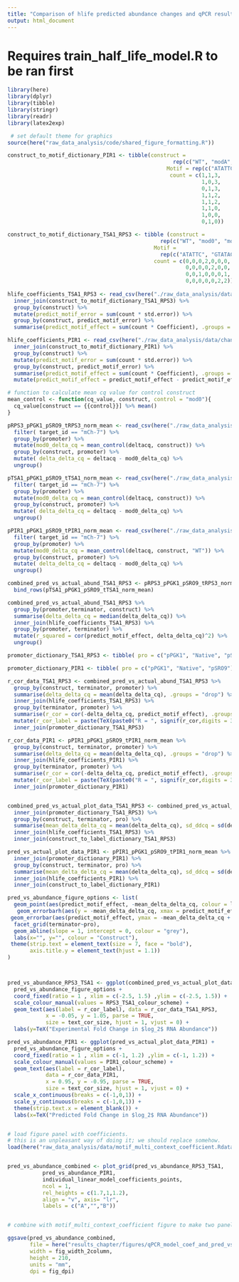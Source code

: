 ```yaml
---
title: "Comparison of hlife predicted abundance changes and qPCR results"
output: html_document
---
```

# Requires train_half_life_model.R to be ran first
```r
library(here)
library(dplyr)
library(tibble)
library(stringr)
library(readr)
library(latex2exp)

 # set default theme for graphics
source(here("raw_data_analysis/code/shared_figure_formatting.R"))

construct_to_motif_dictionary_PIR1 <- tibble(construct = 
                                                    rep(c("WT", "modA", "modB", "modC", "modD", "modE", "modF", "modG"), each = 3), 
                                                  Motif = rep(c("ATATTC","TGTAHMNTA","HWNCATTWY"), times = 8), 
                                                   count = c(1,1,3,
                                                             1,0,3,
                                                             0,1,3,
                                                             1,1,2,
                                                             1,1,2,
                                                             1,1,0,
                                                             1,0,0,
                                                             0,1,0))

construct_to_motif_dictionary_TSA1_RPS3 <- tibble (construct = 
                                                rep(c("WT", "mod0", "modA", "modB", "modC", "modD", "modE"), times = 4), 
                                              Motif = 
                                                rep(c("ATATTC", "GTATACCTA","TGTAHMNTA","HWNCATTWY"), each = 7), 
                                              count = c(0,0,0,2,0,0,0,
                                                        0,0,0,0,2,0,0,
                                                        0,0,1,0,0,0,1,
                                                        0,0,0,0,0,2,2))
 
hlife_coefficients_TSA1_RPS3 <- read_csv(here("./raw_data_analysis/data/chan_motif_coefficients_with_error.csv")) %>% 
  inner_join(construct_to_motif_dictionary_TSA1_RPS3) %>%
  group_by(construct) %>%
  mutate(predict_motif_error = sum(count * std.error)) %>%
  group_by(construct, predict_motif_error) %>%
  summarise(predict_motif_effect = sum(count * Coefficient), .groups = "drop")

hlife_coefficients_PIR1 <- read_csv(here("./raw_data_analysis/data/chan_motif_coefficients_with_error.csv")) %>% 
  inner_join(construct_to_motif_dictionary_PIR1) %>%
  group_by(construct) %>%
  mutate(predict_motif_error = sum(count * std.error)) %>%
  group_by(construct, predict_motif_error) %>%
  summarise(predict_motif_effect = sum(count * Coefficient), .groups = "drop") %>%
  mutate(predict_motif_effect = predict_motif_effect - predict_motif_effect[construct == "WT"])

# function to calculate mean cq value for control construct 
mean_control <- function(cq_value, construct, control = "mod0"){
  cq_value[construct == {{control}}] %>% mean()
}

pRPS3_pPGK1_pSRO9_tRPS3_norm_mean <- read_csv(here("./raw_data_analysis/data/norm_qpcr/motif_context_dependence/pRPS3_pPGK1_pSRO9_tRPS3_deltacq_platesnorm_summarise.csv")) %>%
  filter( target_id == "mCh-7") %>%
  group_by(promoter) %>%
  mutate(mod0_delta_cq = mean_control(deltacq, construct)) %>%
  group_by(construct, promoter) %>%
  mutate( delta_delta_cq = deltacq - mod0_delta_cq) %>%
  ungroup() 

pTSA1_pPGK1_pSRO9_tTSA1_norm_mean <- read_csv(here("./raw_data_analysis/data/norm_qpcr/motif_context_dependence/pTSA1_pPGK1_pSRO9_tTSA1_deltacq_platesnorm_summarise.csv")) %>%
  filter( target_id == "mCh-7") %>%
  group_by(promoter) %>%
  mutate(mod0_delta_cq = mean_control(deltacq, construct)) %>%
  group_by(construct, promoter) %>%
  mutate( delta_delta_cq = deltacq - mod0_delta_cq) %>%
  ungroup() 

pPIR1_pPGK1_pSRO9_tPIR1_norm_mean <- read_csv(here("./raw_data_analysis/data/norm_qpcr/motif_context_dependence/pPIR1_pPGK1_pSRO9_tPIR1_deltacq_platesnorm_summarise.csv")) %>%
  filter( target_id == "mCh-7") %>%
  group_by(promoter) %>%
  mutate(mod0_delta_cq = mean_control(deltacq, construct, "WT")) %>%
  group_by(construct, promoter) %>%
  mutate( delta_delta_cq = deltacq - mod0_delta_cq) %>%
  ungroup() 

combined_pred_vs_actual_abund_TSA1_RPS3 <- pRPS3_pPGK1_pSRO9_tRPS3_norm_mean %>%
  bind_rows(pTSA1_pPGK1_pSRO9_tTSA1_norm_mean)

combined_pred_vs_actual_abund_TSA1_RPS3 %>%
  group_by(promoter,terminator, construct) %>%
  summarise(delta_delta_cq = median(delta_delta_cq)) %>%
  inner_join(hlife_coefficients_TSA1_RPS3) %>%
  group_by(promoter, terminator) %>%
  mutate(r_squared = cor(predict_motif_effect, delta_delta_cq)^2) %>%
  ungroup()

```

```r
promoter_dictionary_TSA1_RPS3 <- tibble( pro = c("pPGK1", "Native", "pSRO9", "pPGK1", "Native", "pSRO9"), promoter = c("pPGK1", "pTSA1", "pSRO9", "pPGK1", "pRPS3", "pSRO9"))

promoter_dictionary_PIR1 <- tibble( pro = c("pPGK1", "Native", "pSRO9"), promoter = c("pPGK1", "pPIR1", "pSRO9"))

r_cor_data_TSA1_RPS3 <- combined_pred_vs_actual_abund_TSA1_RPS3 %>% 
  group_by(construct, terminator, promoter) %>% 
  summarise(delta_delta_cq = mean(delta_delta_cq), .groups = "drop") %>%
  inner_join(hlife_coefficients_TSA1_RPS3) %>% 
  group_by(terminator, promoter) %>% 
  summarise(r_cor = cor(-delta_delta_cq, predict_motif_effect), .groups = "drop") %>%
  mutate(r_cor_label = paste(TeX(paste0("R = ", signif(r_cor,digits = 3))))) %>% 
  inner_join(promoter_dictionary_TSA1_RPS3)

r_cor_data_PIR1 <- pPIR1_pPGK1_pSRO9_tPIR1_norm_mean %>% 
  group_by(construct, terminator, promoter) %>% 
  summarise(delta_delta_cq = mean(delta_delta_cq), .groups = "drop") %>%
  inner_join(hlife_coefficients_PIR1) %>% 
  group_by(terminator, promoter) %>% 
  summarise(r_cor = cor(-delta_delta_cq, predict_motif_effect), .groups = "drop") %>%
  mutate(r_cor_label = paste(TeX(paste0("R = ", signif(r_cor,digits = 3))))) %>% 
  inner_join(promoter_dictionary_PIR1)


combined_pred_vs_actual_plot_data_TSA1_RPS3 <- combined_pred_vs_actual_abund_TSA1_RPS3 %>%
  inner_join(promoter_dictionary_TSA1_RPS3) %>%
  group_by(construct, terminator, pro) %>%
  summarise(mean_delta_delta_cq = mean(delta_delta_cq), sd_ddcq = sd(delta_delta_cq), .groups = "drop") %>%
  inner_join(hlife_coefficients_TSA1_RPS3) %>% 
  inner_join(construct_to_label_dictionary_TSA1_RPS3)

pred_vs_actual_plot_data_PIR1 <- pPIR1_pPGK1_pSRO9_tPIR1_norm_mean %>%
  inner_join(promoter_dictionary_PIR1) %>% 
  group_by(construct, terminator, pro) %>%
  summarise(mean_delta_delta_cq = mean(delta_delta_cq), sd_ddcq = sd(delta_delta_cq), .groups = "drop") %>%
  inner_join(hlife_coefficients_PIR1) %>%
  inner_join(construct_to_label_dictionary_PIR1)

pred_vs_abundance_figure_options <- list(
  geom_point(aes(predict_motif_effect, -mean_delta_delta_cq, colour = label), show.legend = FALSE),
   geom_errorbarh(aes(y = -mean_delta_delta_cq, xmax = predict_motif_effect + predict_motif_error, xmin = predict_motif_effect - predict_motif_error, colour = label)),
 geom_errorbar(aes(predict_motif_effect, ymax = -mean_delta_delta_cq + sd_ddcq, ymin = -mean_delta_delta_cq - sd_ddcq, colour = label)),
  facet_grid(terminator~pro),
  geom_abline(slope = 1, intercept = 0, colour = "grey"),
  labs(x="", y="", colour = "Construct"),
 theme(strip.text = element_text(size = 7, face = "bold"),
       axis.title.y = element_text(hjust = 1.1))
)



pred_vs_abundance_RPS3_TSA1 <- ggplot(combined_pred_vs_actual_plot_data_TSA1_RPS3 %>% filter(terminator %in% c("tRPS3", "tTSA1"))) + 
  pred_vs_abundance_figure_options +
  coord_fixed(ratio = 1 , xlim = c(-2.5, 1.5) ,ylim = c(-2.5, 1.5)) +
  scale_colour_manual(values = RPS3_TSA1_colour_scheme) + 
  geom_text(aes(label = r_cor_label), data = r_cor_data_TSA1_RPS3, 
            x = -0.05, y = 1.05, parse = TRUE, 
            size = text_cor_size, hjust = 1, vjust = 0) +
  labs(y=TeX("Experimental Fold Change in $log_2$ RNA Abundance"))

pred_vs_abundance_PIR1 <- ggplot(pred_vs_actual_plot_data_PIR1) + 
  pred_vs_abundance_figure_options +
  coord_fixed(ratio = 1 , xlim = c(-1, 1.2) ,ylim = c(-1, 1.2)) +
  scale_colour_manual(values = PIR1_colour_scheme) + 
  geom_text(aes(label = r_cor_label), 
            data = r_cor_data_PIR1, 
            x = 0.95, y = -0.95, parse = TRUE, 
            size = text_cor_size, hjust = 1, vjust = 0) +
  scale_x_continuous(breaks = c(-1,0,1)) +
  scale_y_continuous(breaks = c(-1,0,1)) +
  theme(strip.text.x = element_blank()) +
  labs(x=TeX("Predicted Fold Change in $log_2$ RNA Abundance"))


# load figure panel with coefficients.
# this is an unpleasant way of doing it; we should replace somehow.
load(here("raw_data_analysis/data/motif_multi_context_coefficient.Rdata"))


pred_vs_abundance_combined <- plot_grid(pred_vs_abundance_RPS3_TSA1,
           pred_vs_abundance_PIR1,
           individual_linear_model_coefficients_points,
           ncol = 1,
           rel_heights = c(1.7,1,1.2),
           align = "v", axis= "lr",
           labels = c("A","","B"))


# combine with motif_multi_context_coefficient figure to make two panel image

ggsave(pred_vs_abundance_combined, 
       file = here("results_chapter/figures/qPCR_model_coef_and_pred_vs_exp_abund.png"), 
       width = fig_width_2column, 
       height = 210,
       units = "mm",
       dpi = fig_dpi)
```
